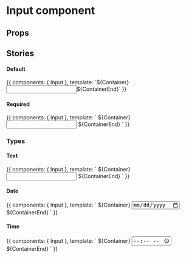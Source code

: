 

<Meta title="Components|Form|Fields|Input" />

# Input component

## Props

<Props of={Input} />

## Stories

#### Default

<Preview>
    <Story name="default">
        {{
            components: { Input },
            template: `${Container}<Input />${ContainerEnd}`
        }}
    </Story>
</Preview>

#### Required

<Preview>
    <Story name="required">
        {{
            components: { Input },
            template: `
                ${Container}
                    <Input 
                        required="true"
                    />
                ${ContainerEnd}
            `
        }}
    </Story>
</Preview>

### Types

#### Text

<Preview>
    <Story name="type: text">
        {{
            components: { Input },
            template: `
                ${Container}
                    <Input 
                        type="text"
                    />
                ${ContainerEnd}
            `
        }}
    </Story>
</Preview>

#### Date

<Preview>
    <Story name="type: date">
        {{
            components: { Input },
            template: `
                ${Container}
                    <Input 
                        type="date"
                    />
                ${ContainerEnd}
            `
        }}
    </Story>
</Preview>

#### Time

<Preview>
    <Story name="type: time">
        {{
            components: { Input },
            template: `
                ${Container}
                    <Input 
                        type="time"
                    />
                ${ContainerEnd}
            `
        }}
    </Story>
</Preview>
